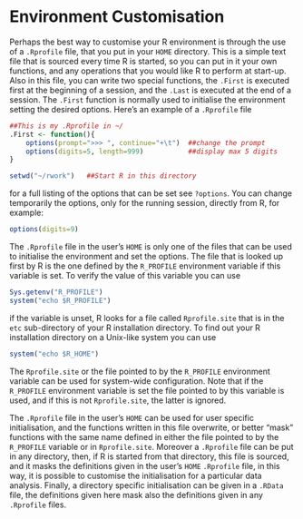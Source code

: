 
# Environment Customisation {#custom}


Perhaps the best way to customise your R environment is through the use of a `.Rprofile` file, that you put in your `HOME` directory. This is a simple text file that is sourced every time R is started, so you can put in it your own functions, and any operations that you would like R to perform at start-up. Also in this file, you can write two special functions, the `.First` is executed first at the beginning of a session, and the `.Last` is executed at the end of a session. The `.First` function is normally used to initialise the environment setting the desired options. Here's an example of a `.Rprofile` file

```r
##This is my .Rprofile in ~/
.First <- function(){
    options(prompt=">>> ", continue="+\t")  ##change the prompt
    options(digits=5, length=999)           ##display max 5 digits
}

setwd("~/rwork")   ##Start R in this directory
```

for a full listing of the options that can be set see `?options`.
You can change temporarily the options, only for the running session, directly from R, for example:
```r
options(digits=9)
```


The `.Rprofile` file in the user's `HOME` is only one of the files that can be used to initialise the environment and set the options. The file that is looked up first by R is the one defined by the `R_PROFILE` environment variable if this variable is set. To verify the value of this variable you can use

```r
Sys.getenv("R_PROFILE")
system("echo $R_PROFILE")
```

if the variable is unset, R looks for a file called `Rprofile.site` that is in the `etc` sub-directory of your R installation directory. To find out your R installation directory on a Unix-like system you can use

```r
system("echo $R_HOME")
```

The `Rprofile.site` or the file pointed to by the `R_PROFILE` environment variable can be used for system-wide configuration. Note that if the `R_PROFILE` environment variable is set the file pointed to by this variable is used, and if this is not `Rprofile.site`, the latter is ignored.

The `.Rprofile` file in the user's `HOME` can be used for user specific initialisation, and the functions written in this file  overwrite, or better "mask" functions with the same name defined in either  the file pointed to by the `R_PROFILE` variable or in `Rprofile.site`. Moreover a `.Rprofile` file can be put in any directory, then, if R is started from that directory, this file is sourced, and it masks the definitions given in the user's `HOME` `.Rprofile` file, in this way, it is possible to customise the initialisation for a particular data analysis. Finally, a directory specific initialisation can be given in a `.RData` file, the definitions given here mask also the definitions given in any  `.Rprofile` files.

